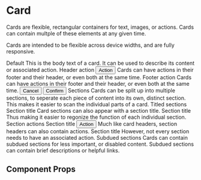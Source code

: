 
<Meta title="Components/Card" component={Card} />

# Card

Cards are flexible, rectangular containers for text, images, or actions. Cards can contain multple of these elements at any given time.

Cards are intended to be flexible across device widths, and are fully responsive.

<Canvas withToolbar>
  <Story name="variations">
    <Flex mb="xl">
      <Card mr="xl">
        <CardHeader>
          <Heading color="textDarker">Default</Heading>
        </CardHeader>
        <CardBody>
          This is the body text of a card. It can be used to describe its
          content or associated action.
        </CardBody>
      </Card>
      <Card mr="xl">
        <CardHeader>
          <Heading color="textDarker">Header action</Heading>
          <Button variant="link">Action</Button>
        </CardHeader>
        <CardBody>
          Cards can have actions in their footer and their header, or even both
          at the same time.
        </CardBody>
      </Card>
      <Card mr="xl">
        <CardHeader>
          <Heading color="textDarker">Footer action</Heading>
        </CardHeader>
        <CardBody>
          Cards can have actions in their footer and their header, or even both
          at the same time.
        </CardBody>
        <CardFooter>
          <Button mr="md">Cancel</Button>
          <Button variant="primary">Confirm</Button>
        </CardFooter>
      </Card>
    </Flex>
    <Flex mb="xl">
      <Card height="fit-content" mr="xl">
        <CardHeader>
          <Heading color="textDarker">Sections</Heading>
        </CardHeader>
        <CardBody divider>
          Cards can be split up into multiple sections, to seperate each piece
          of content into its own, distinct section.
        </CardBody>
        <CardBody>
          This makes it easier to scan the individual parts of a card.
        </CardBody>
      </Card>
      <Card mr="xl">
        <CardHeader>
          <Heading color="textDarker">Titled sections</Heading>
        </CardHeader>
        <CardBody divider>
          <Heading variant="subHeading" color="textLighter" mb="md">
            Section title
          </Heading>
          Card sections can also appear with a section title.
        </CardBody>
        <CardBody>
          <Heading variant="subHeading" color="textLighter" mb="md">
            Section title
          </Heading>
          Thus making it easier to regonize the function of each individual section.
        </CardBody>
      </Card>
    </Flex>
    <Flex mb="xl">
      <Card mr="xl">
        <CardHeader>
          <Heading color="textDarker">Section actions</Heading>
        </CardHeader>
        <CardBody divider>
          <Flex mb="md" justifyContent="space-between" alignItems="center">
            <Heading variant="subHeading" color="textLighter">
              Section title
            </Heading>
            <Button variant="link" fontSize="subHeading">
              Action
            </Button>
          </Flex>
          Much like card headers, section headers can also contain actions.
        </CardBody>
        <CardBody>
          <Heading variant="subHeading" color="textLighter" mb="md">
            Section title
          </Heading>
          However, not every section needs to have an associated action.
        </CardBody>
      </Card>
      <Card height="fit-content" mr="xl">
        <CardHeader>
          <Heading color="textDarker">Subdued sections</Heading>
        </CardHeader>
        <CardBody divider>
          Cards can contain subdued sections for less important, or disabled
          content.
        </CardBody>
        <CardBody bg="backgroundLight">
          Subdued sections can contain brief descriptions or helpful links.
        </CardBody>
      </Card>
    </Flex>
  </Story>
</Canvas>

## Component Props

<ArgsTable of={Card} />
